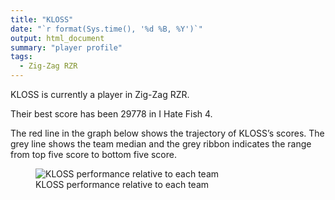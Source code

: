 ```yaml
---
title: "KLOSS"
date: "`r format(Sys.time(), '%d %B, %Y')`"
output: html_document
summary: "player profile"
tags:
  - Zig-Zag RZR
---
```


KLOSS is currently a player in Zig-Zag RZR.

Their best score has been 29778 in I Hate Fish 4.

The red line in the graph below shows the trajectory of KLOSS's scores. The grey line shows the team median and the grey ribbon indicates the range from top five score to bottom five score.

![KLOSS performance relative to each team](KLOSS.jpg)
